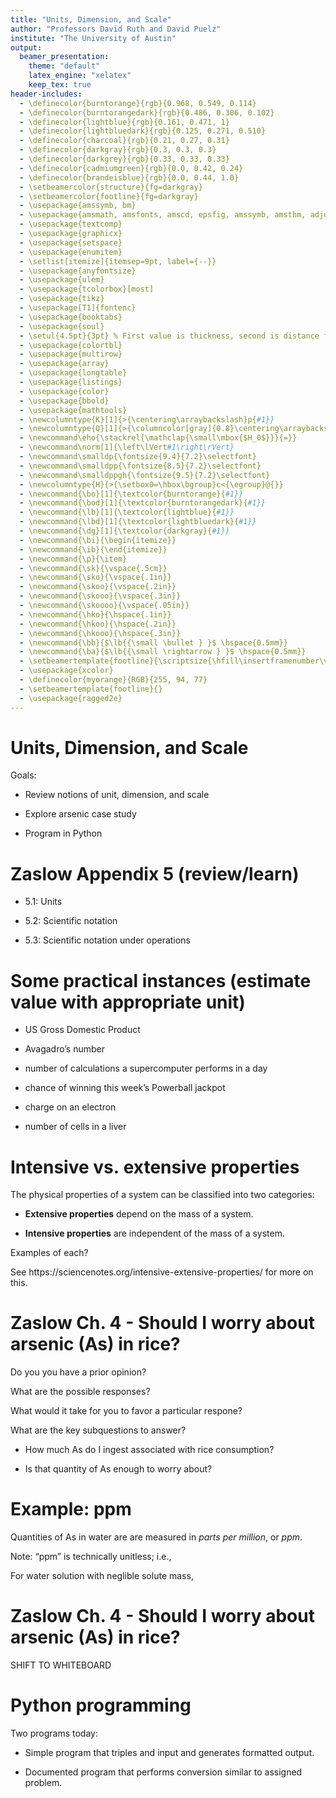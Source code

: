 ```yaml
---
title: "Units, Dimension, and Scale"
author: "Professors David Ruth and David Puelz"
institute: "The University of Austin"
output:
  beamer_presentation:
    theme: "default"
    latex_engine: "xelatex"
    keep_tex: true
header-includes:
  - \definecolor{burntorange}{rgb}{0.968, 0.549, 0.114}
  - \definecolor{burntorangedark}{rgb}{0.486, 0.306, 0.102}
  - \definecolor{lightblue}{rgb}{0.161, 0.471, 1}
  - \definecolor{lightbluedark}{rgb}{0.125, 0.271, 0.510}
  - \definecolor{charcoal}{rgb}{0.21, 0.27, 0.31}
  - \definecolor{darkgray}{rgb}{0.3, 0.3, 0.3}
  - \definecolor{darkgrey}{rgb}{0.33, 0.33, 0.33}
  - \definecolor{cadmiumgreen}{rgb}{0.0, 0.42, 0.24}
  - \definecolor{brandeisblue}{rgb}{0.0, 0.44, 1.0}
  - \setbeamercolor{structure}{fg=darkgray}
  - \setbeamercolor{footline}{fg=darkgray}
  - \usepackage{amssymb, bm}
  - \usepackage{amsmath, amsfonts, amscd, epsfig, amssymb, amsthm, adjustbox}
  - \usepackage{textcomp}
  - \usepackage{graphicx}
  - \usepackage{setspace}
  - \usepackage{enumitem}
  - \setlist[itemize]{itemsep=9pt, label={--}}
  - \usepackage{anyfontsize}
  - \usepackage{ulem}
  - \usepackage{tcolorbox}[most]
  - \usepackage{tikz}
  - \usepackage[T1]{fontenc}
  - \usepackage{booktabs}
  - \usepackage{soul}
  - \setul{4.5pt}{3pt} % First value is thickness, second is distance from text
  - \usepackage{colortbl}
  - \usepackage{multirow}
  - \usepackage{array}
  - \usepackage{longtable}
  - \usepackage{listings}
  - \usepackage{color}
  - \usepackage{bbold}
  - \usepackage{mathtools}
  - \newcolumntype{K}[1]{>{\centering\arraybackslash}p{#1}}
  - \newcolumntype{Q}[1]{>{\columncolor[gray]{0.8}\centering\arraybackslash}p{#1}}
  - \newcommand\eho{\stackrel{\mathclap{\small\mbox{$H_0$}}}{=}}
  - \newcommand\norm[1]{\left\lVert#1\right\rVert}
  - \newcommand\smalldp{\fontsize{9.4}{7.2}\selectfont}
  - \newcommand\smalldpp{\fontsize{8.5}{7.2}\selectfont}
  - \newcommand\smalldppgh{\fontsize{9.5}{7.2}\selectfont}
  - \newcolumntype{H}{>{\setbox0=\hbox\bgroup}c<{\egroup}@{}}
  - \newcommand{\bo}[1]{\textcolor{burntorange}{#1}}
  - \newcommand{\bod}[1]{\textcolor{burntorangedark}{#1}}
  - \newcommand{\lb}[1]{\textcolor{lightblue}{#1}}
  - \newcommand{\lbd}[1]{\textcolor{lightbluedark}{#1}}
  - \newcommand{\dg}[1]{\textcolor{darkgray}{#1}}
  - \newcommand{\bi}{\begin{itemize}}
  - \newcommand{\ib}{\end{itemize}}
  - \newcommand{\p}{\item}
  - \newcommand{\sk}{\vspace{.5cm}}
  - \newcommand{\sko}{\vspace{.1in}}
  - \newcommand{\skoo}{\vspace{.2in}}
  - \newcommand{\skooo}{\vspace{.3in}}
  - \newcommand{\skoooo}{\vspace{.05in}}
  - \newcommand{\hko}{\hspace{.1in}}
  - \newcommand{\hkoo}{\hspace{.2in}}
  - \newcommand{\hkooo}{\hspace{.3in}}
  - \newcommand{\bb}{$\lb{{\small \bullet } }$ \hspace{0.5mm}}
  - \newcommand{\ba}{$\lb{{\small \rightarrow } }$ \hspace{0.5mm}}
  - \setbeamertemplate{footline}{\scriptsize{\hfill\insertframenumber\vspace{-.2cm}\hspace*{.35cm}}} 
  - \usepackage{xcolor}
  - \definecolor{myorange}{RGB}{255, 94, 77}
  - \setbeamertemplate{footline}{}
  - \usepackage{ragged2e}
---
```


# Units, Dimension, and Scale 
Goals:

-   Review notions of unit, dimension, and scale

-   Explore arsenic case study

-   Program in Python

# Zaslow Appendix 5 (review/learn)

-   5.1: Units

-   5.2: Scientific notation

-   5.3: Scientific notation under operations

# Some practical instances (estimate value with appropriate unit) 

-   US Gross Domestic Product

-   Avagadro's number

-   number of calculations a supercomputer performs in a day

-   chance of winning this week's Powerball jackpot

-   charge on an electron

-   number of cells in a liver

# Intensive vs. extensive properties

The physical properties of a system can be classified into two categories:

-   __Extensive properties__ depend on the mass of a system.

-   __Intensive properties__ are independent of the mass of a system.

Examples of each?

\pause
See https://sciencenotes.org/intensive-extensive-properties/ for more on this.

# Zaslow Ch. 4 - Should I worry about arsenic (As) in rice?
\pause
Do you you have a prior opinion?

\pause
What are the possible responses?

\pause
What would it take for you to favor a particular respone?

\pause
What are the key subquestions to answer?

\pause
-   How much As do I ingest associated with rice consumption?

\pause
-   Is that quantity of As enough to worry about?

# Example: ppm 
Quantities of As in water are are measured in _parts per million_, or _ppm_.
\pause

\begin{center}
ppm = (mass of solute)/(mass of solution)
\end{center}

\pause
Note: "ppm" is technically unitless; i.e.,

\begin{center}
1 ppm = 1 mg/kg
\end{center}

\pause
For water solution with neglible solute mass,

\begin{center}
ppm = 1 mg/L
\end{center}

# Zaslow Ch. 4 - Should I worry about arsenic (As) in rice?

\centering
\LARGE  SHIFT TO WHITEBOARD


# Python programming
Two programs today:

- Simple program that triples and input and generates formatted output.

- Documented program that performs conversion similar to assigned problem.

